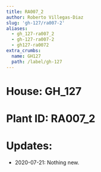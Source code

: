 ```yaml
---
title: RA007_2
author: Roberto Villegas-Diaz
slug: 'gh-127/ra007-2'
aliases:
  - gh_127-ra007_2
  - gh-127-ra007-2
  - gh127-ra0072
extra_crumbs:
  name: GH127
  path: /label/gh-127
---
```


# **House**: GH_127
# **Plant ID**: RA007_2
# **Updates**: 
 - 2020-07-21: Nothing new.
